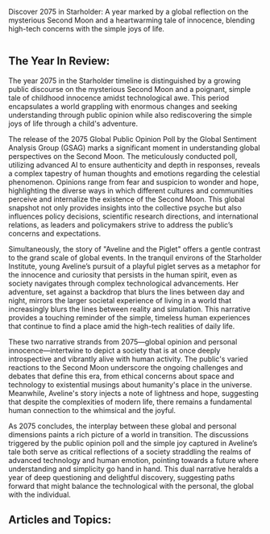 Discover 2075 in Starholder: A year marked by a global reflection on the mysterious Second Moon and a heartwarming tale of innocence, blending high-tech concerns with the simple joys of life.

<img src="https://www.blockstar.com/wp-content/uploads/2024/06/2075-piglet.png" alt="" />

## The Year In Review:
The year 2075 in the Starholder timeline is distinguished by a growing public discourse on the mysterious Second Moon and a poignant, simple tale of childhood innocence amidst technological awe. This period encapsulates a world grappling with enormous changes and seeking understanding through public opinion while also rediscovering the simple joys of life through a child's adventure.

The release of the 2075 Global Public Opinion Poll by the Global Sentiment Analysis Group (GSAG) marks a significant moment in understanding global perspectives on the Second Moon. The meticulously conducted poll, utilizing advanced AI to ensure authenticity and depth in responses, reveals a complex tapestry of human thoughts and emotions regarding the celestial phenomenon. Opinions range from fear and suspicion to wonder and hope, highlighting the diverse ways in which different cultures and communities perceive and internalize the existence of the Second Moon. This global snapshot not only provides insights into the collective psyche but also influences policy decisions, scientific research directions, and international relations, as leaders and policymakers strive to address the public’s concerns and expectations.

Simultaneously, the story of "Aveline and the Piglet" offers a gentle contrast to the grand scale of global events. In the tranquil environs of the Starholder Institute, young Aveline’s pursuit of a playful piglet serves as a metaphor for the innocence and curiosity that persists in the human spirit, even as society navigates through complex technological advancements. Her adventure, set against a backdrop that blurs the lines between day and night, mirrors the larger societal experience of living in a world that increasingly blurs the lines between reality and simulation. This narrative provides a touching reminder of the simple, timeless human experiences that continue to find a place amid the high-tech realities of daily life.

These two narrative strands from 2075—global opinion and personal innocence—intertwine to depict a society that is at once deeply introspective and vibrantly alive with human activity. The public's varied reactions to the Second Moon underscore the ongoing challenges and debates that define this era, from ethical concerns about space and technology to existential musings about humanity's place in the universe. Meanwhile, Aveline's story injects a note of lightness and hope, suggesting that despite the complexities of modern life, there remains a fundamental human connection to the whimsical and the joyful.

As 2075 concludes, the interplay between these global and personal dimensions paints a rich picture of a world in transition. The discussions triggered by the public opinion poll and the simple joy captured in Aveline’s tale both serve as critical reflections of a society straddling the realms of advanced technology and human emotion, pointing towards a future where understanding and simplicity go hand in hand. This dual narrative heralds a year of deep questioning and delightful discovery, suggesting paths forward that might balance the technological with the personal, the global with the individual.

## Articles and Topics:

